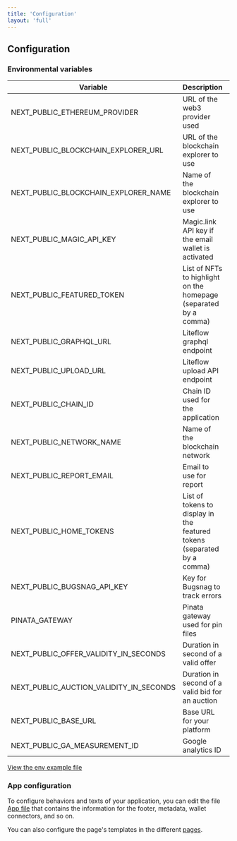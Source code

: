 ```yaml
---
title: 'Configuration'
layout: 'full'
---
```


## Configuration

### Environmental variables

| Variable                                | Description                                                             | Value example                             |
| --------------------------------------- | ----------------------------------------------------------------------- | ----------------------------------------- |
| NEXT_PUBLIC_ETHEREUM_PROVIDER           | URL of the web3 provider used                                           | https://eth-mainnet.g.alchemy.com/v2/XXXX |
| NEXT_PUBLIC_BLOCKCHAIN_EXPLORER_URL     | URL of the blockchain explorer to use                                   | https://etherscan.io/                     |
| NEXT_PUBLIC_BLOCKCHAIN_EXPLORER_NAME    | Name of the blockchain explorer to use                                  | Etherscan                                 |
| NEXT_PUBLIC_MAGIC_API_KEY               | Magic.link API key if the email wallet is activated                     | pk_live_XXX                               |
| NEXT_PUBLIC_FEATURED_TOKEN              | List of NFTs to highlight on the homepage (separated by a comma)        | 1-0x...-123...,1-0x...-456,1-0x...789     |
| NEXT_PUBLIC_GRAPHQL_URL                 | Liteflow graphql endpoint                                               | https://api.acme.com/graphql              |
| NEXT_PUBLIC_UPLOAD_URL                  | Liteflow upload API endpoint                                            | https://api.acme.com/uploadToIPFS         |
| NEXT_PUBLIC_CHAIN_ID                    | Chain ID used for the application                                       | 1                                         |
| NEXT_PUBLIC_NETWORK_NAME                | Name of the blockchain network                                          | Ethereum mainnet                          |
| NEXT_PUBLIC_REPORT_EMAIL                | Email to use for report                                                 | report@acme.com                           |
| NEXT_PUBLIC_HOME_TOKENS                 | List of tokens to display in the featured tokens (separated by a comma) | 1-0x...-123...,1-0x...-456,1-0x...789     |
| NEXT_PUBLIC_BUGSNAG_API_KEY             | Key for Bugsnag to track errors                                         | xxxxxx                                    |
| PINATA_GATEWAY                          | Pinata gateway used for pin files                                       | acme.mypinata.cloud                       |
| NEXT_PUBLIC_OFFER_VALIDITY_IN_SECONDS   | Duration in second of a valid offer                                     | 2419200                                   |
| NEXT_PUBLIC_AUCTION_VALIDITY_IN_SECONDS | Duration in second of a valid bid for an auction                        | 604800                                    |
| NEXT_PUBLIC_BASE_URL                    | Base URL for your platform                                              | https://marketplace.acme.com              |
| NEXT_PUBLIC_GA_MEASUREMENT_ID           | Google analytics ID                                                     | G-XXX                                     |

[View the env example file](https://github.com/liteflow-labs/marketplace-template/blob/main/.env.example)

### App configuration

To configure behaviors and texts of your application, you can edit the file [App file](https://github.com/liteflow-labs/marketplace-template/blob/main/pages/_app.tsx) that contains the information for the footer, metadata, wallet connectors, and so on.

You can also configure the page's templates in the different [pages](https://github.com/liteflow-labs/marketplace-template/tree/main/pages).
